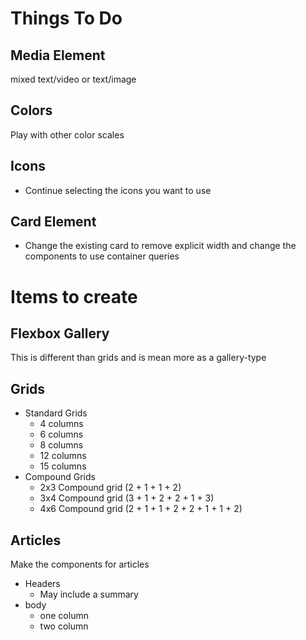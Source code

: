 
<Meta title="Docs/To Do" />

# Things To Do

## Media Element

mixed text/video or text/image

## Colors

Play with other color scales

## Icons

* Continue selecting the icons you want to use

## Card Element

* Change the existing card to remove explicit width and change the components to use container queries

# Items to create

## Flexbox Gallery

This is different than grids and is mean more as a gallery-type

## Grids

* Standard Grids
  * 4 columns
  * 6 columns
  * 8 columns
  * 12 columns
  * 15 columns
* Compound Grids
  * 2x3 Compound grid (2 + 1 + 1 + 2)
  * 3x4 Compound grid (3 + 1 + 2 + 2 + 1 + 3)
  * 4x6 Compound grid (2 + 1 + 1 + 2 + 2 + 1 + 1 + 2)

## Articles

Make the components for articles

* Headers
  * May include a summary
* body
  * one column
  * two column
